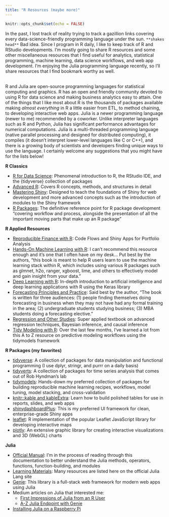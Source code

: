 ```yaml
---
title: "R Resources (maybe more)"
---
```


```r
knitr::opts_chunk$set(echo = FALSE)
```

In the past, I lost track of reality trying to track a gazillion links covering every data-science-friendly programming language under the sun. `**shakes head**` Bad idea. Since I program in R daily, I like to keep track of R and RStudio developments. I'm mostly going to share R resources and some other miscellaneous resources that I find useful for analytics, statistical programming, machine learning, data science workflows, and web app development. I'm enjoying the Julia programming language recently, so I'll share resources that I find bookmark worthy as well.<br><br>

R and Julia are open-source programming languages for statistical computing and graphics. R has an open and friendly community devoted to using R for data science and making business analytics easy to attain. One of the things that I like most about R is the thousands of packages available making _almost everything_ in R a little easier from ETL, to method chaining, to developing interactive web apps. Julia is a newer programming language (newer to me) recommended by a coworker. Unlike interpreter languages such as R and Python, Julia has significant performance advantages for numerical computations. Julia is a multi-threaded programming language (native parallel processing and designed for distributed computing), it compiles (it doesn't interpret lower-level languages like C or C++), and there is a growing body of scientists and developers finding unique ways to use the language. I certainly welcome any suggestions that you might have for the lists below!

**R Classics**

* [R for Data Science](https://r4ds.had.co.nz/): Phenomenal introduction to R, the RStudio IDE, and the {tidyverse} collection of packages
* [Advanced R](https://adv-r.hadley.nz/): Covers R concepts, methods, and structures in detail
* [Mastering Shiny](https://mastering-shiny.org/): Designed to teach the foundations of Shiny for web development and more advanced concepts such as the introduction of modules to the Shiny framework
* [R Packages](https://r-pkgs.org/): The definitive reference point for R package development "covering workflow and process, alongside the presentation of all the important moving parts that make up an R package"

**R Applied Resources**

* [Reproducible Finance with R](http://www.reproduciblefinance.com/start-here/): Code Flows and Shiny Apps for Portfolio Analysis
* [Hands-On Machine Learning with R](https://bradleyboehmke.github.io/HOML/): I can't recommend this resource enough and it's one that I often have on my desk... Put best by the authors, "this book is meant to help R users learn to use the machine learning stack within R, which includes using various R packages such as glmnet, h2o, ranger, xgboost, lime, and others to effectively model and gain insight from your data."
* [Deep Learning with R](https://www.manning.com/books/deep-learning-with-r): In-depth introduction to artificial intelligence and deep learning applications with R using the Keras library
* [Forecasting Principles and Practice](https://otexts.com/fpp3/): Said best by the author, "The book is written for three audiences: (1) people finding themselves doing forecasting in business when they may not have had any formal training in the area; (2) undergraduate students studying business; (3) MBA students doing a forecasting elective."
* [Regression and Other Studies](https://www.cambridge.org/core/books/regression-and-other-stories/DD20DD6C9057118581076E54E40C372C): Super applied textbook on advanced regression techniques, Bayesian inference, and causal inference
* [Tidy Modeling with R](https://www.tmwr.org/): Over the last few months, I've learned a lot from this A to Z resource on predictive modeling workflows using the tidymodels framework

**R Packages (my favorites)**

* [tidyverse](https://www.tidyverse.org/): A collection of packages for data manipulation and functional programming (I use dplyr, stringr, and purrr on a daily basis)
* [tidyverts](https://tidyverts.org/): A collection of packages for time series analysis that comes out of Rob Hyndman's lab
* [tidymodels](https://www.tidymodels.org/): Hands-down my preferred collection of packages for building reproducible machine learning recipes, workflows, model tuning, model stacking, and cross-validation 
* [knitr::kable and kableExtra](https://cran.r-project.org/web/packages/kableExtra/vignettes/awesome_table_in_html.html): Learn how to build polished tables for use in reports, slides, and web apps
* [shinydashboardPlus](https://rinterface.com/shiny/shinydashboardPlus/): This is my preferred UI framework for clean, enterprise-grade Shiny apps
* [leaflet](https://rstudio.github.io/leaflet/): R implementation of the popular Leaflet JavaScript library for developing interactive maps
* [plotly](https://plotly.com/r/): An extensive graphic library for creating interactive visualizations and 3D (WebGL) charts 

**Julia**

* [Official Manual](https://docs.julialang.org/en/v1/manual/getting-started/): I'm in the process of reading through this documentation to better understand the Julia methods, operators, functions, function-building, and modules
* [Learning Materials](https://julialang.org/learning/): Many resources are listed here on the official Julia Lang site
* [Genie](https://genieframework.com/): This library is a full-stack web framework for modern web apps using Julia
* Medium articles on Julia that interested me:
  * [First Impressions of Julia from an R User](https://mdneuzerling.com/post/first-impressions-of-julia-from-an-r-user/)
  * [A-Z Julia Endpoint with Genie](https://towardsdatascience.com/a-z-julia-endpoint-with-genie-a2e0c2f1c884)
* [Installing Julia on a Raspberry Pi](https://juliaberry.github.io/)
